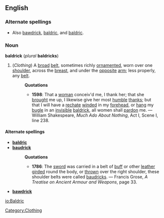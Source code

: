 ==English==
===Alternate spellings===
* Also [[bawdrick]], [[baldric]], and [[baldric]].
===Noun===
'''baldrick''' (''plural'' '''baldricks''')

#(''Clothing'') A [[broad]] [[belt]], sometimes richly [[ornament]]ed, worn over one [[shoulder]], across the [[breast]], and under the [[opposite]] [[arm]]; less properly, any [[belt]].
#:'''Quotations'''
#:*'''1598''': That a [[woman]] conceiv'd me, I thank her; that she [[brought]] me up, I likewise give her most [[humble]] [[thank]]s; but that I will have a [[rechate]] [[wind]]ed in my [[forehead]], or [[hang]] my [[bugle]] in an [[invisible]] [[baldrick]], all women shall [[pardon]] me. &mdash; William Shakespeare, ''Much Ado About Nothing'', Act I, Scene I, line 238.

====Alternate spellings====
*'''[[baldric]]'''
*'''[[baudrick]]'''
*:'''Quotations'''
*:*'''1786''': The [[sword]] was carried in a belt of [[buff]] or other [[leather]] [[gird]]ed round the body, or [[thrown]] over the right shoulder, these shoulder belts were called [[baudrick]]s. &mdash; Francis Grose, ''A Treatise on Ancient Armour and Weapons'', page 33.
*'''[[bawdrick]]'''

[[Category:Clothing]]

[[io:Baldric]]